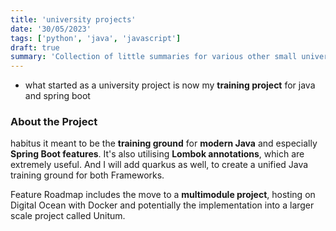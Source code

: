 ```yaml
---
title: 'university projects'
date: '30/05/2023'
tags: ['python', 'java', 'javascript']
draft: true
summary: 'Collection of little summaries for various other small university projects.'
---
```

- what started as a university project is now my **training project** for java and spring boot

### About the Project

habitus it meant to be the **training ground** for **modern Java** and especially **Spring Boot features**. It's also utilising **Lombok annotations**, which are extremely useful. And I will add quarkus as well, to create a unified Java training ground for both Frameworks.

Feature Roadmap includes the move to a **multimodule project**, hosting on Digital Ocean with Docker and potentially the implementation into a larger scale project called Unitum.